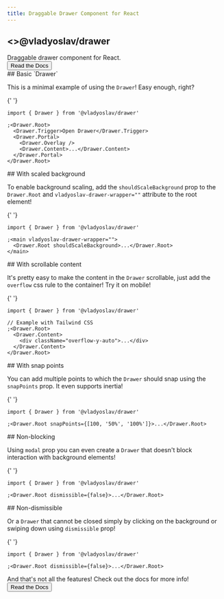 ```yaml
---
title: Draggable Drawer Component for React
---
```




<section className={cn(
  "flex flex-col gap-2",
  "items-center justify-center",
  "py-24 text-center"
)}>
  <h1 className={cn(
    'text-3xl md:text-6xl',
    'leading-tight lg:leading-[1.1]',
    'font-bold tracking-tighter',
    'text-foreground'
  )}>
    <>@vladyoslav/drawer</>
  </h1>
  <span className="text-xl text-muted-foreground">
    Draggable drawer component for React.
  </span>

  <div className="flex py-4 gap-4">
    <ConfettiDrawer />
    <Button variant="secondary" asChild>
      <Link href="/docs">
        Read the Docs
      </Link>
    </Button>
  </div>
</section>

<Example>
  ## Basic `Drawer`

This is a minimal example of using the `Drawer`! Easy enough, right?

{' '}
<BaseDrawer />

```tsx copy
import { Drawer } from '@vladyoslav/drawer'

;<Drawer.Root>
  <Drawer.Trigger>Open Drawer</Drawer.Trigger>
  <Drawer.Portal>
    <Drawer.Overlay />
    <Drawer.Content>...</Drawer.Content>
  </Drawer.Portal>
</Drawer.Root>
```

</Example>

<Example>
  ## With scaled background

To enable background scaling, add the `shouldScaleBackground` prop to the `Drawer.Root` and
`vladyoslav-drawer-wrapper=""` attribute to the root element!

{' '}
<ScaledDrawer />

```tsx copy
import { Drawer } from '@vladyoslav/drawer'

;<main vladyoslav-drawer-wrapper="">
  <Drawer.Root shouldScaleBackground>...</Drawer.Root>
</main>
```

</Example>

<Example>
  ## With scrollable content

It's pretty easy to make the content in the `Drawer` scrollable, just add the `overflow` css rule to the container!
Try it on mobile!

{' '}
<ScrollableDrawer />

```tsx copy
import { Drawer } from '@vladyoslav/drawer'

// Example with Tailwind CSS
;<Drawer.Root>
  <Drawer.Content>
    <div className="overflow-y-auto">...</div>
  </Drawer.Content>
</Drawer.Root>
```

</Example>

<Example>
  ## With snap points

You can add multiple points to which the `Drawer` should snap using the `snapPoints` prop. It even supports inertia!

{' '}
<SnapPointsDrawer />

```tsx copy
import { Drawer } from '@vladyoslav/drawer'

;<Drawer.Root snapPoints={[100, '50%', '100%']}>...</Drawer.Root>
```

</Example>

<Example>
  ## Non-blocking

Using `modal` prop you can even create a `Drawer` that doesn't block interaction with background elements!

{' '}
<NonModalDrawer />

```tsx copy
import { Drawer } from '@vladyoslav/drawer'

;<Drawer.Root dismissible={false}>...</Drawer.Root>
```

</Example>

<Example>
  ## Non-dismissible

Or a `Drawer` that cannot be closed simply by clicking on the background or swiping down using `dismissible` prop!

{' '}
<NonDismissibleDrawer />

```tsx copy
import { Drawer } from '@vladyoslav/drawer'

;<Drawer.Root dismissible={false}>...</Drawer.Root>
```

</Example>

<div className="flex flex-col items-center gap-2 p-8 text-center">
  <span className="text-lg">
    And that's not all the features! Check out the docs for more info!
  </span>
  <Button asChild>
    <Link href="/docs">Read the Docs</Link>
  </Button>
</div>
